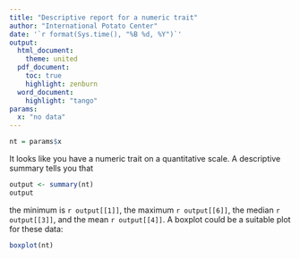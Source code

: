 ```yaml
---
title: "Descriptive report for a numeric trait"
author: "International Potato Center"
date: '`r format(Sys.time(), "%B %d, %Y")`'
output: 
  html_document:
    theme: united
  pdf_document:
    toc: true
    highlight: zenburn
  word_document:
    highlight: "tango"
params: 
  x: "no data"
---
```


```r
nt = params$x
```

It looks like you have a numeric trait on a quantitative scale. A descriptive summary tells you that
```r
output <- summary(nt)
output
```
the minimum is `r output[[1]]`, the maximum `r output[[6]]`, the median `r output[[3]]`, and the mean `r output[[4]]`. A boxplot could be a suitable plot for these data:

```r
boxplot(nt)
```
